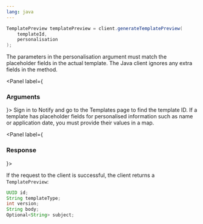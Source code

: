 ```yaml
---
lang: java
---
```


```java
TemplatePreview templatePreview = client.generateTemplatePreview(
    templateId,
    personalisation
);
```

The parameters in the personalisation argument must match the placeholder fields in the actual template.
The Java client ignores any extra fields in the method.

<Panel label={<H3 appearAs={H5}>Arguments</H3>}>
  <Parameters>
    <Parameter required name="templateId" kind="String">
      Sign in to Notify and go to the Templates page to find the template
      ID.
    </Parameter>
    <Parameter optional name="personalisation" kind="Map<String, String>">
      If a template has placeholder fields for personalised information such as
      name or application date, you must provide their values in a map.
    </Parameter>
  </Parameters>
</Panel>

<Panel label={<H3 appearAs={H5}>Response</H3>}>

If the request to the client is successful, the client returns a `TemplatePreview`:

```java
UUID id;
String templateType;
int version;
String body;
Optional<String> subject;
```

</Panel>
